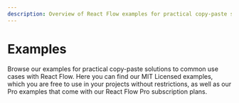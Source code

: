 ```yaml
---
description: Overview of React Flow examples for practical copy-paste solutions to common use cases.
---
```



# Examples

Browse our examples for practical copy-paste solutions to common use cases
with React Flow. Here you can find our MIT Licensed examples, which you are
free to use in your projects without restrictions, as well as our Pro examples
that come with our React Flow Pro subscription plans.

<ExamplesOverview />
